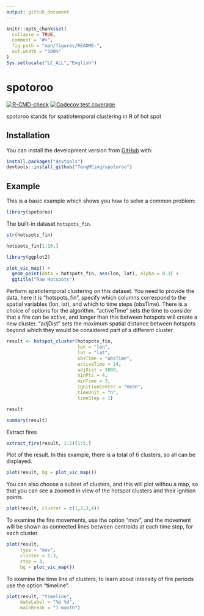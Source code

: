 ```yaml
---
output: github_document
---
```


<!-- README.md is generated from README.Rmd. Please edit that file -->

```r
knitr::opts_chunk$set(
  collapse = TRUE,
  comment = "#>",
  fig.path = "man/figures/README-",
  out.width = "100%"
)
Sys.setlocale("LC_ALL","English")
```

# spotoroo

<!-- badges: start -->
[![R-CMD-check](https://github.com/TengMCing/spotoroo/workflows/R-CMD-check/badge.svg)](https://github.com/TengMCing/spotoroo/actions)
[![Codecov test coverage](https://codecov.io/gh/TengMCing/spotoroo/branch/master/graph/badge.svg)](https://codecov.io/gh/TengMCing/spotoroo?branch=master)
<!-- badges: end -->

spotoroo stands for spatiotemporal clustering in R of hot spot

## Installation

<!-- You can install the released version of spotoroo from [CRAN](https://CRAN.R-project.org) with: -->

<!-- ``` r -->
<!-- install.packages("spotoroo") -->
<!-- ``` -->

You can install the development version from [GitHub](https://github.com/) with:

``` r
install.packages("devtools")
devtools::install_github("TengMCing/spotoroo")
```
## Example

This is a basic example which shows you how to solve a common problem:

```r
library(spotoroo)
```


The built-in dataset `hotspots_fin`.

```r
str(hotspots_fin)
```

```r
hotspots_fin[1:10,]
```

```r
library(ggplot2)

plot_vic_map() +
  geom_point(data = hotspots_fin, aes(lon, lat), alpha = 0.3) +
  ggtitle("Raw Hotspots")
```


Perform spatiotemporal clustering on this dataset. You need to provide the data, here it is "hotspots_fin", specify which columns correspond to the spatial variables (lon, lat), and which to time steps (obsTime). There is a choice of options for the algorithm. "activeTime" sets the time to consider that a fire can be active, and longer than this between hotspots will create a new cluster. "adjDist" sets the maximum spatial distance between hotspots beyond which they would be considered part of a different cluster. 

```r
result <- hotspot_cluster(hotspots_fin,
                          lon = "lon",
                          lat = "lat",
                          obsTime = "obsTime",
                          activeTime = 24,
                          adjDist = 3000,
                          minPts = 4,
                          minTime = 3,
                          ignitionCenter = "mean",
                          timeUnit = "h",
                          timeStep = 1)
```

```r
result
```


```r
summary(result)
```


Extract fires

```r
extract_fire(result, 1:2)[1:5,]
```



Plot of the result. In this example, there is a total of 6 clusters, so all can be displayed. 

```r
plot(result, bg = plot_vic_map())
```

You can also choose a subset of clusters, and this will plot withou a map, so that you can see a zoomed in view of the hotspot clusters and their ignition points. 

```r
plot(result, cluster = c(1,2,3,4))
```

To examine the fire movements, use the option "mov", and the movement will be shown as connected lines between centroids at each time step, for each cluster.  

```r
plot(result,
     type = "mov",
     cluster = 1:3,
     step = 3,
     bg = plot_vic_map())
```


To examine the time line of clusters, to learn about intensity of fire periods use the option "timeline".

```r
plot(result, "timeline", 
     dateLabel = "%b %d", 
     mainBreak = "1 month")
```

